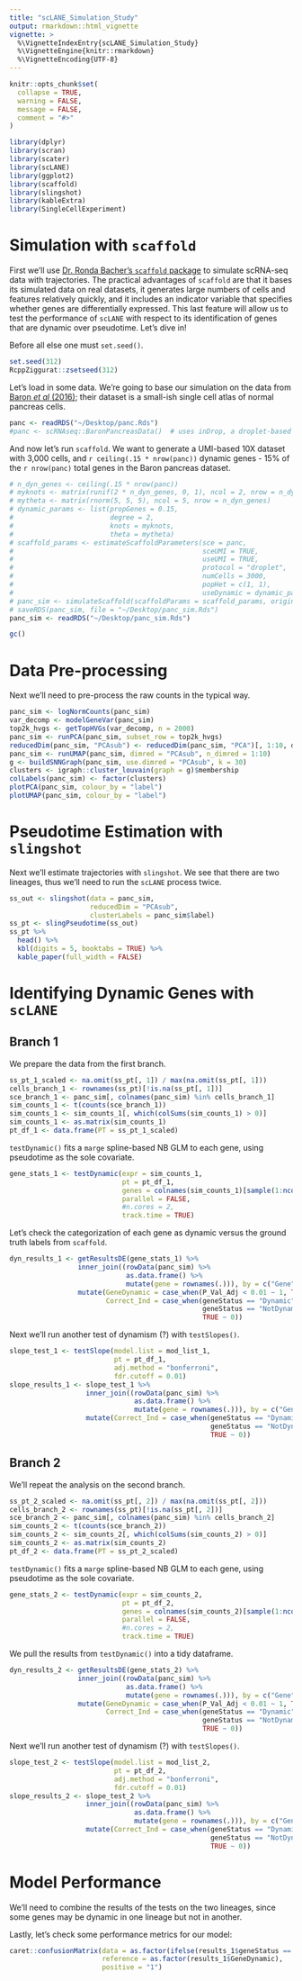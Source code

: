 ```yaml
---
title: "scLANE_Simulation_Study"
output: rmarkdown::html_vignette
vignette: >
  %\VignetteIndexEntry{scLANE_Simulation_Study}
  %\VignetteEngine{knitr::rmarkdown}
  %\VignetteEncoding{UTF-8}
---
```


```r
knitr::opts_chunk$set(
  collapse = TRUE,
  warning = FALSE, 
  message = FALSE, 
  comment = "#>"
)
```

```r
library(dplyr)
library(scran)
library(scater)
library(scLANE)
library(ggplot2)
library(scaffold)
library(slingshot)
library(kableExtra)
library(SingleCellExperiment)
```

# Simulation with `scaffold`

First we'll use [Dr. Ronda Bacher's `scaffold` package](https://github.com/rhondabacher/scaffold/) to simulate scRNA-seq data with trajectories. The practical advantages of `scaffold` are that it bases its simulated data on real datasets, it generates large numbers of cells and features relatively quickly, and it includes an indicator variable that specifies whether genes are differentially expressed. This last feature will allow us to test the performance of `scLANE` with respect to its identification of genes that are dynamic over pseudotime. Let's dive in!

Before all else one must `set.seed()`.

```r
set.seed(312)
RcppZiggurat::zsetseed(312)
```

Let's load in some data. We're going to base our simulation on the data from [Baron *et al* (2016)](https://doi.org/10.1016/j.cels.2016.08.011); their dataset is a small-ish single cell atlas of normal pancreas cells.

```r
panc <- readRDS("~/Desktop/panc.Rds")
#panc <- scRNAseq::BaronPancreasData()  # uses inDrop, a droplet-based tech
```

And now let's run `scaffold`. We want to generate a UMI-based 10X dataset with 3,000 cells, and `r ceiling(.15 * nrow(panc))` dynamic genes - 15% of the `r nrow(panc)` total genes in the Baron pancreas dataset.

```r
# n_dyn_genes <- ceiling(.15 * nrow(panc))
# myknots <- matrix(runif(2 * n_dyn_genes, 0, 1), ncol = 2, nrow = n_dyn_genes)
# mytheta <- matrix(rnorm(5, 5, 5), ncol = 5, nrow = n_dyn_genes)
# dynamic_params <- list(propGenes = 0.15, 
#                        degree = 2, 
#                        knots = myknots, 
#                        theta = mytheta)
# scaffold_params <- estimateScaffoldParameters(sce = panc, 
#                                               sceUMI = TRUE, 
#                                               useUMI = TRUE, 
#                                               protocol = "droplet", 
#                                               numCells = 3000, 
#                                               popHet = c(1, 1), 
#                                               useDynamic = dynamic_params)
# panc_sim <- simulateScaffold(scaffoldParams = scaffold_params, originalSCE = panc)
# saveRDS(panc_sim, file = "~/Desktop/panc_sim.Rds")
panc_sim <- readRDS("~/Desktop/panc_sim.Rds")
```

```r
gc()
```

# Data Pre-processing 

Next we'll need to pre-process the raw counts in the typical way. 

```r
panc_sim <- logNormCounts(panc_sim)
var_decomp <- modelGeneVar(panc_sim)
top2k_hvgs <- getTopHVGs(var_decomp, n = 2000)
panc_sim <- runPCA(panc_sim, subset_row = top2k_hvgs)
reducedDim(panc_sim, "PCAsub") <- reducedDim(panc_sim, "PCA")[, 1:10, drop = FALSE]
panc_sim <- runUMAP(panc_sim, dimred = "PCAsub", n_dimred = 1:10)
g <- buildSNNGraph(panc_sim, use.dimred = "PCAsub", k = 30)
clusters <- igraph::cluster_louvain(graph = g)$membership
colLabels(panc_sim) <- factor(clusters)
plotPCA(panc_sim, colour_by = "label")
plotUMAP(panc_sim, colour_by = "label")
```

# Pseudotime Estimation with `slingshot`

Next we'll estimate trajectories with `slingshot`. We see that there are two lineages, thus we'll need to run the `scLANE` process twice.

```r
ss_out <- slingshot(data = panc_sim, 
                    reducedDim = "PCAsub",  
                    clusterLabels = panc_sim$label)
ss_pt <- slingPseudotime(ss_out)
ss_pt %>% 
  head() %>% 
  kbl(digits = 5, booktabs = TRUE) %>% 
  kable_paper(full_width = FALSE)
```

# Identifying Dynamic Genes with `scLANE` 

## Branch 1

We prepare the data from the first branch. 

```r
ss_pt_1_scaled <- na.omit(ss_pt[, 1]) / max(na.omit(ss_pt[, 1]))
cells_branch_1 <- rownames(ss_pt)[!is.na(ss_pt[, 1])]
sce_branch_1 <- panc_sim[, colnames(panc_sim) %in% cells_branch_1]
sim_counts_1 <- t(counts(sce_branch_1))
sim_counts_1 <- sim_counts_1[, which(colSums(sim_counts_1) > 0)]
sim_counts_1 <- as.matrix(sim_counts_1)
pt_df_1 <- data.frame(PT = ss_pt_1_scaled)
```

`testDynamic()` fits a `marge` spline-based NB GLM to each gene, using pseudotime as the sole covariate. 

```r
gene_stats_1 <- testDynamic(expr = sim_counts_1, 
                            pt = pt_df_1, 
                            genes = colnames(sim_counts_1)[sample(1:ncol(sim_counts_1), 10, replace = FALSE)], 
                            parallel = FALSE, 
                            #n.cores = 2, 
                            track.time = TRUE) 
```

Let's check the categorization of each gene as dynamic versus the ground truth labels from `scaffold`. 

```r
dyn_results_1 <- getResultsDE(gene_stats_1) %>% 
                 inner_join((rowData(panc_sim) %>% 
                             as.data.frame() %>% 
                             mutate(gene = rownames(.))), by = c("Gene" = "gene")) %>% 
                 mutate(GeneDynamic = case_when(P_Val_Adj < 0.01 ~ 1, TRUE ~ 0), 
                        Correct_Ind = case_when(geneStatus == "Dynamic" & Gene_Dynamic == 1 ~ 1, 
                                                geneStatus == "NotDynamic" & Gene_Dynamic == 0 ~ 1, 
                                                TRUE ~ 0))
```

Next we'll run another test of dynamism (?) with `testSlopes()`. 

```r
slope_test_1 <- testSlope(model.list = mod_list_1, 
                          pt = pt_df_1, 
                          adj.method = "bonferroni", 
                          fdr.cutoff = 0.01)
slope_results_1 <- slope_test_1 %>% 
                   inner_join((rowData(panc_sim) %>% 
                               as.data.frame() %>% 
                               mutate(gene = rownames(.))), by = c("Gene" = "gene")) %>% 
                   mutate(Correct_Ind = case_when(geneStatus == "Dynamic" & Gene_Dynamic == 1 ~ 1, 
                                                  geneStatus == "NotDynamic" & Gene_Dynamic == 0 ~ 1, 
                                                  TRUE ~ 0))
```

## Branch 2

We'll repeat the analysis on the second branch. 

```r
ss_pt_2_scaled <- na.omit(ss_pt[, 2]) / max(na.omit(ss_pt[, 2]))
cells_branch_2 <- rownames(ss_pt)[!is.na(ss_pt[, 2])]
sce_branch_2 <- panc_sim[, colnames(panc_sim) %in% cells_branch_2]
sim_counts_2 <- t(counts(sce_branch_2))
sim_counts_2 <- sim_counts_2[, which(colSums(sim_counts_2) > 0)]
sim_counts_2 <- as.matrix(sim_counts_2)
pt_df_2 <- data.frame(PT = ss_pt_2_scaled)
```

`testDynamic()` fits a `marge` spline-based NB GLM to each gene, using pseudotime as the sole covariate. 

```r
gene_stats_2 <- testDynamic(expr = sim_counts_2, 
                            pt = pt_df_2, 
                            genes = colnames(sim_counts_2)[sample(1:ncol(sim_counts_2), 10, replace = FALSE)], 
                            parallel = FALSE, 
                            #n.cores = 2, 
                            track.time = TRUE) 
```

We pull the results from `testDynamic()` into a tidy dataframe. 

```r
dyn_results_2 <- getResultsDE(gene_stats_2) %>% 
                 inner_join((rowData(panc_sim) %>% 
                             as.data.frame() %>% 
                             mutate(gene = rownames(.))), by = c("Gene" = "gene")) %>% 
                 mutate(GeneDynamic = case_when(P_Val_Adj < 0.01 ~ 1, TRUE ~ 0), 
                        Correct_Ind = case_when(geneStatus == "Dynamic" & Gene_Dynamic == 1 ~ 1, 
                                                geneStatus == "NotDynamic" & Gene_Dynamic == 0 ~ 1, 
                                                TRUE ~ 0))
```

Next we'll run another test of dynamism (?) with `testSlopes()`. 

```r
slope_test_2 <- testSlope(model.list = mod_list_2, 
                          pt = pt_df_2, 
                          adj.method = "bonferroni", 
                          fdr.cutoff = 0.01)
slope_results_2 <- slope_test_2 %>% 
                   inner_join((rowData(panc_sim) %>% 
                               as.data.frame() %>% 
                               mutate(gene = rownames(.))), by = c("Gene" = "gene")) %>% 
                   mutate(Correct_Ind = case_when(geneStatus == "Dynamic" & Gene_Dynamic == 1 ~ 1, 
                                                  geneStatus == "NotDynamic" & Gene_Dynamic == 0 ~ 1, 
                                                  TRUE ~ 0))
```

# Model Performance

We'll need to combine the results of the tests on the two lineages, since some genes may be dynamic in one lineage but not in another. 

Lastly, let's check some performance metrics for our model:

```r
caret::confusionMatrix(data = as.factor(ifelse(results_1$geneStatus == "Dynamic", 1, 0)), 
                       reference = as.factor(results_1$GeneDynamic), 
                       positive = "1")
```
